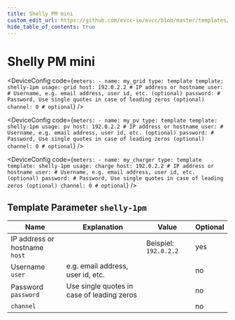 ```yaml
---
title: Shelly PM mini
custom_edit_url: https://github.com/evcc-io/evcc/blob/master/templates/definition/meter/shelly-1pm.yaml
hide_table_of_contents: true
---
```



# Shelly PM mini

<DeviceFeatures features="" />

<Tabs>
<TabItem value="grid" label="Grid" default>

<DeviceConfig code={`meters:
    - name: my_grid
      type: template
      template: shelly-1pm
      usage: grid
      host: 192.0.2.2 # IP address or hostname
      user: # Username, e.g. email address, user id, etc. (optional)
      password: # Password, Use single quotes in case of leading zeros (optional)
      channel: 0 # optional`}  />

</TabItem>
<TabItem value="pv" label="PV">

<DeviceConfig code={`meters:
    - name: my_pv
      type: template
      template: shelly-1pm
      usage: pv
      host: 192.0.2.2 # IP address or hostname
      user: # Username, e.g. email address, user id, etc. (optional)
      password: # Password, Use single quotes in case of leading zeros (optional)
      channel: 0 # optional`}  />

</TabItem>
<TabItem value="charge" label="Wallbox">

<DeviceConfig code={`meters:
    - name: my_charger
      type: template
      template: shelly-1pm
      usage: charge
      host: 192.0.2.2 # IP address or hostname
      user: # Username, e.g. email address, user id, etc. (optional)
      password: # Password, Use single quotes in case of leading zeros (optional)
      channel: 0 # optional`}  />

</TabItem>
</Tabs>

## Template Parameter `shelly-1pm`

| Name | Explanation | Value | Optional |
|-----------|-------------|-------|----------|
| IP address or hostname<br/>`host` |  | Beispiel: `192.0.2.2` | yes |
| Username<br/>`user` | e.g. email address, user id, etc. |  | no |
| Password<br/>`password` | Use single quotes in case of leading zeros |  | no |
| `channel` |  |  | no |

